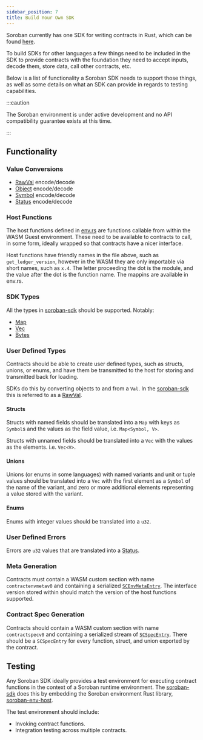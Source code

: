 ```yaml
---
sidebar_position: 7
title: Build Your Own SDK
---
```


Soroban currently has one SDK for writing contracts in Rust, which can be found
[here][soroban-sdk].

To build SDKs for other languages a few things need to be included in the SDK to
provide contracts with the foundation they need to accept inputs, decode them,
store data, call other contracts, etc.

Below is a list of functionality a Soroban SDK needs to support those things, as
well as some details on what an SDK can provide in regards to testing
capabilities.

:::caution

The Soroban environment is under active development and no API compatibility
guarantee exists at this time.

:::

## Functionality

### Value Conversions

- [RawVal] encode/decode
- [Object] encode/decode
- [Symbol] encode/decode
- [Status] encode/decode

### Host Functions

The host functions defined in [env.rs] are functions callable from within the
WASM Guest environment. These need to be available to contracts to call, in
some form, ideally wrapped so that contracts have a nicer interface.

Host functions have friendly names in the file above, such as
`get_ledger_version`, however in the WASM they are only importable via short
names, such as `x.4`. The letter proceeding the dot is the module, and the
value after the dot is the function name. The mappins are available in
env.rs.

### SDK Types

All the types in [soroban-sdk](https://docs.rs/soroban-sdk) should be
supported. Notably:

- [Map]
- [Vec]
- [Bytes]

### User Defined Types

Contracts should be able to create user defined types, such as structs,
unions, or enums, and have them be transmitted to the host for storing and
transmitted back for loading.

SDKs do this by converting objects to and from a `Val`. In the [soroban-sdk]
this is referred to as a [RawVal].

#### Structs

Structs with named fields should be translated into a `Map` with keys as
`Symbol`s and the values as the field value, i.e. `Map<Symbol, V>`.

Structs with unnamed fields should be translated into a `Vec` with the values
as the elements. i.e. `Vec<V>`.

#### Unions

Unions (or enums in some languages) with named variants and unit or tuple
values should be translated into a `Vec` with the first element as a `Symbol`
of the name of the variant, and zero or more additional elements representing
a value stored with the variant.

#### Enums

Enums with integer values should be translated into a `u32`.

### User Defined Errors

Errors are `u32` values that are translated into a [Status].

### Meta Generation

Contracts must contain a WASM custom section with name `contractenvmetav0`
and containing a serialized [`SCEnvMetaEntry`]. The interface version stored
within should match the version of the host functions supported.

### Contract Spec Generation

Contracts should contain a WASM custom section with name `contractspecv0` and
containing a serialized stream of [`SCSpecEntry`]. There should be a
`SCSpecEntry` for every function, struct, and union exported by the contract.

## Testing

Any Soroban SDK ideally provides a test environment for executing contract
functions in the context of a Soroban runtime environment. The [soroban-sdk]
does this by embedding the Soroban environment Rust library, [soroban-env-host].

The test environment should include:

- Invoking contract functions.
- Integration testing across multiple contracts.

[soroban-sdk]: https://docs.rs/soroban-sdk
[soroban-env-host]: https://github.com/stellar/rs-soroban-env
[RawVal]: https://github.com/stellar/rs-soroban-env/blob/main/soroban-env-common/src/raw_val.rs
[Status]: https://github.com/stellar/rs-soroban-env/blob/main/soroban-env-common/src/status.rs
[Object]: https://github.com/stellar/rs-soroban-env/blob/main/soroban-env-common/src/object.rs
[Symbol]: https://github.com/stellar/rs-soroban-env/blob/main/soroban-env-common/src/symbol.rs
[env.rs]: https://github.com/stellar/rs-soroban-env/blob/main/soroban-env-common/src/env.rs
[Map]: https://github.com/stellar/rs-soroban-sdk/blob/main/soroban-sdk/src/map.rs
[Vec]: https://github.com/stellar/rs-soroban-sdk/blob/main/soroban-sdk/src/vec.rs
[Bytes]: https://github.com/stellar/rs-soroban-sdk/blob/main/soroban-sdk/src/bytes.rs
[`SCEnvMetaEntry`]: https://github.com/stellar/stellar-xdr/blob/next/Stellar-contract-env-meta.x
[`SCSpecEntry`]: https://github.com/stellar/stellar-xdr/blob/next/Stellar-contract-spec.x
